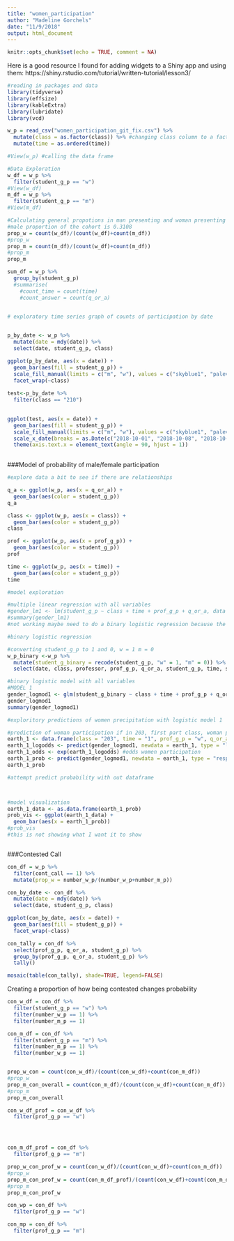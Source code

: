 ```yaml
---
title: "women_participation"
author: "Madeline Gorchels"
date: "11/9/2018"
output: html_document
---
```


```r
knitr::opts_chunk$set(echo = TRUE, comment = NA)
```

Here is a good resource I found for adding widgets to a Shiny app and using them: https://shiny.rstudio.com/tutorial/written-tutorial/lesson3/


```r
#reading in packages and data 
library(tidyverse)
library(effsize)
library(kableExtra)
library(lubridate)
library(vcd)

w_p = read_csv("women_participation_git_fix.csv") %>% 
  mutate(class = as.factor(class)) %>% #changing class column to a factor instead of a continuous integer
  mutate(time = as.ordered(time))

#View(w_p) #calling the data frame 
```

```r
#Data Exploration
w_df = w_p %>% 
  filter(student_g_p == "w")
#View(w_df)
m_df = w_p %>% 
  filter(student_g_p == "m")
#View(m_df)

#Calculating general propotions in man presenting and woman presenting students
#male proportion of the cohort is 0.3108
prop_w = count(w_df)/(count(w_df)+count(m_df))
#prop_w
prop_m = count(m_df)/(count(w_df)+count(m_df))
#prop_m
prop_m

```

```r
sum_df = w_p %>% 
  group_by(student_g_p)
  #summarise(
    #count_time = count(time) 
    #count_answer = count(q_or_a)
  
```

```r
# exploratory time series graph of counts of participation by date


p_by_date <- w_p %>% 
  mutate(date = mdy(date)) %>% 
  select(date, student_g_p, class)

ggplot(p_by_date, aes(x = date)) +
  geom_bar(aes(fill = student_g_p)) +
  scale_fill_manual(limits = c("m", "w"), values = c("skyblue1", "palevioletred1"), name = "Student Gender Preference", labels = c("Male", "Female")) +
  facet_wrap(~class)
  
test<-p_by_date %>% 
  filter(class == "210") 

  
ggplot(test, aes(x = date)) +
  geom_bar(aes(fill = student_g_p)) +
  scale_fill_manual(limits = c("m", "w"), values = c("skyblue1", "palevioletred1"), name = "Student Gender Preference", labels = c("Male", "Female")) +
  scale_x_date(breaks = as.Date(c("2018-10-01", "2018-10-08", "2018-10-15", "2018-10-22", "2018-10-29", "2018-11-05", "2018-11-12", "2018-11-19", "2018-11-26", "2018-12-03"))) +
  theme(axis.text.x = element_text(angle = 90, hjust = 1))
  
```


###Model of probability of male/female participation

```r
#explore data a bit to see if there are relationships

q_a <- ggplot(w_p, aes(x = q_or_a)) +
  geom_bar(aes(color = student_g_p))
q_a

class <- ggplot(w_p, aes(x = class)) +
  geom_bar(aes(color = student_g_p))
class

prof <- ggplot(w_p, aes(x = prof_g_p)) +
  geom_bar(aes(color = student_g_p))
prof

time <- ggplot(w_p, aes(x = time)) +
  geom_bar(aes(color = student_g_p))
time


```


```r
#model exploration

#multiple linear regression with all variables
#gender_lm1 <- lm(student_g_p ~ class + time + prof_g_p + q_or_a, data = w_p)
#summary(gender_lm1) 
#not working maybe need to do a binary logistic regression because the result is not continuous

#binary logistic regression

#converting student_g_p to 1 and 0, w = 1 m = 0
w_p_binary <-w_p %>% 
  mutate(student_g_binary = recode(student_g_p, "w" = 1, "m" = 0)) %>% 
  select(date, class, professor, prof_g_p, q_or_a, student_g_p, time, student_g_binary)

#binary logistic model with all variables
#MODEL 1
gender_logmod1 <- glm(student_g_binary ~ class + time + prof_g_p + q_or_a, data = w_p_binary, family = "binomial")
gender_logmod1
summary(gender_logmod1)

#exploritory predictions of women precipitation with logistic model 1

#prediction of woman participation if in 203, first part class, woman professor, and question
earth_1 <- data.frame(class = "203", time = "1", prof_g_p = "w", q_or_a = "q") 
earth_1_logodds <- predict(gender_logmod1, newdata = earth_1, type = "link") #log odds of women participation
earth_1_odds <- exp(earth_1_logodds) #odds women participation
earth_1_prob <- predict(gender_logmod1, newdata = earth_1, type = "response")
earth_1_prob

#attempt predict probability with out dataframe




```


```r
#model visualization
earth_1_data <- as.data.frame(earth_1_prob)
prob_vis <- ggplot(earth_1_data) +
  geom_bar(aes(x = earth_1_prob))
#prob_vis
#this is not showing what I want it to show



```


###Contested Call

```r
con_df = w_p %>% 
  filter(cont_call == 1) %>% 
  mutate(prop_w = number_w_p/(number_w_p+number_m_p))

con_by_date <- con_df %>% 
  mutate(date = mdy(date)) %>% 
  select(date, student_g_p, class)

ggplot(con_by_date, aes(x = date)) +
  geom_bar(aes(fill = student_g_p)) +
  facet_wrap(~class)
```


```r

con_tally = con_df %>% 
  select(prof_g_p, q_or_a, student_g_p) %>% 
  group_by(prof_g_p, q_or_a, student_g_p) %>% 
  tally()

mosaic(table(con_tally), shade=TRUE, legend=FALSE)
```

Creating a proportion of how being contested changes probability 
```r

con_w_df = con_df %>% 
  filter(student_g_p == "w") %>% 
  filter(number_w_p == 1) %>% 
  filter(number_m_p == 1)

con_m_df = con_df %>% 
  filter(student_g_p == "m") %>% 
  filter(number_m_p == 1) %>% 
  filter(number_w_p == 1)


prop_w_con = count(con_w_df)/(count(con_w_df)+count(con_m_df))
#prop_w
prop_m_con_overall = count(con_m_df)/(count(con_w_df)+count(con_m_df))
#prop_m
prop_m_con_overall


```


```r
con_w_df_prof = con_w_df %>% 
  filter(prof_g_p == "w") 




con_m_df_prof = con_df %>% 
  filter(prof_g_p == "m")

prop_w_con_prof_w = count(con_w_df)/(count(con_w_df)+count(con_m_df))
#prop_w
prop_m_con_prof_w = count(con_m_df_prof)/(count(con_w_df)+count(con_m_df))
#prop_m
prop_m_con_prof_w
```

```r
con_wp = con_df %>% 
  filter(prof_g_p == "w")

con_mp = con_df %>% 
  filter(prof_g_p == "m")
```

